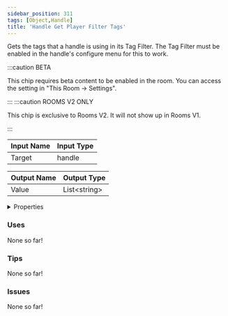 ```yaml
---
sidebar_position: 311
tags: [Object,Handle]
title: 'Handle Get Player Filter Tags'
---
```


Gets the tags that a handle is using in its Tag Filter. The Tag Filter must be enabled in the handle's configure menu for this to work.

:::caution BETA

This chip requires beta content to be enabled in the room. You can access the setting in "This Room -> Settings".

:::
:::caution ROOMS V2 ONLY

This chip is exclusive to Rooms V2. It will not show up in Rooms V1.

:::


<IChip uuid="37545ad5-40c3-49c0-9c32-1c4ccdd27f83"/>

| Input Name | Input Type |
|-----------|-----------|
| Target | handle |

| Output Name | Output Type |
|-----------|-----------|
| Value | List\<string\> |


<details>
  <summary>Properties</summary>
  <div>
    <div>
    <table>
      <thead>
        <tr>
          <th>Is beta required?</th>
          <th>Yes</th>
        </tr>
        <tr>
          <th>Is this chip a trolling risk?</th>
          <th>No</th>
        </tr>
        <tr>
          <th>Is this chip a role assignment risk?</th>
          <th>No</th>
        </tr>
        <tr>
          <th>Chip UUID</th>
          <th>37545ad5-40c3-49c0-9c32-1c4ccdd27f83</th>
        </tr>
        <tr>
          <th>Room availability</th>
          <th>Rooms V2 only</th>
        </tr>
      </thead>
    </table>
    </div>
  </div>
</details>

### Uses

None so far!

### Tips

None so far!

### Issues

None so far!